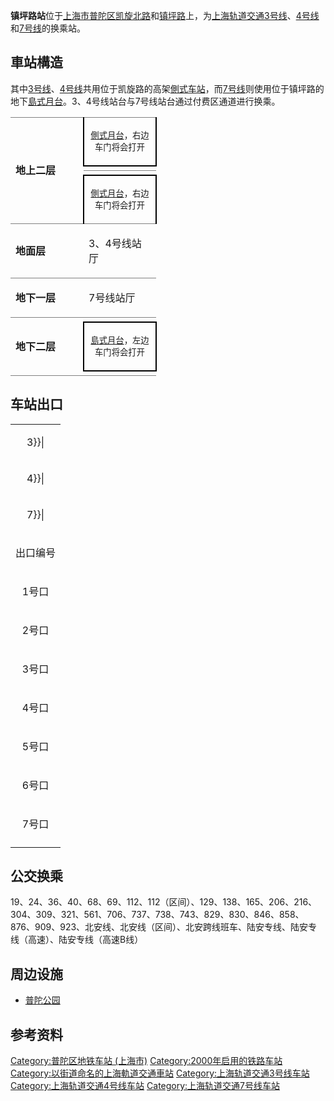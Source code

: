 {{noteTA 
|G1 =Railway}}
{{Infobox station
|name = 镇坪路
|eng_name = Zhenping Road
|symbol_right =
|linecolour = {{上海地铁颜色|3|yes}}
|linecolour2 = {{上海地铁颜色|4|yes}}
|linecolour3 = {{上海地铁颜色|7|yes}}
|image = Zhenping Road Station Line 3 Line 4 Platform.jpg
|caption = 镇坪路站3、4号线站台
|other_name = 
|country = {{PRC}}
|borough = [[上海市|上海市]][[普陀区_(上海市)|普陀区]][[长寿路街道_(上海市)|长寿路街道]]
|address = [[凯旋路_(上海市)|凯旋北路]]与[[镇坪路|镇坪路]]交叉口
|coordinates = {{coord|31|14|54|N|121|25|30|E|type:railwaystation}}
|elevation = 
|owned = [[上海申通地铁集团|上海申通地铁集团]]
|operator = [[上海地铁|上海地铁]]
|lines = {{上海地铁线路名|3|SL}}<br/>{{上海地铁线路名|4|SL}}<br/>{{上海地铁线路名|7|SL}}
|distance = 
|platform = {{上海地铁线路名|3|S}}、{{上海地铁线路名|4|S}}：2個[[側式月台|側式月台]]<br/>{{上海地铁线路名|7|S}}：1個[[島式月台|島式月台]]
|tracks = 4条
|bus_routes = 
|bus_stands = 
|connections = 
|structure = {{上海地铁线路名|3|S}}、{{上海地铁线路名|4|S}}：地上车站<br/>{{上海地铁线路名|7|S}}：地下车站
|hall = {{上海地铁线路名|3|S}}、{{上海地铁线路名|4|S}}：地上站厅<br/>{{上海地铁线路名|7|S}}：地下站厅
|depth = 
|levels = 
|interchange = 通道换乘
|exits = 6个
|architect = 
|architectural_style = 
|colour = 
|type = 
|status = {{上海地铁线路名|3|S}}、{{上海地铁线路名|4|S}}、{{上海地铁线路名|7|S}}：运营中
|code = 
|classification = 
|website = 
|built = 
|opened = {{上海地铁线路名|3|S}}：{{Start date|2000|12|26|df=y}}<br/>{{上海地铁线路名|4|S}}：{{Start date|2005|12|31|df=y}}<br/>{{上海地铁线路名|7|S}}：{{Start date|2009|12|5|df=y}}
|closed = 
|former = 
|pass_year = 
|passengers = 
|pass_system = 
|pass_rank = 
|mpassengers = 
|trains = 
|station_hours = 
|hours = 
|first = {{collapsible list
 |title = 　
 |
{{上海地铁线路名|3|S}}
:往{{上海地铁起讫站|3|L}}：5:45
:往{{上海地铁起讫站|3|R}}：6:08
{{上海地铁线路名|4|S}}
:内圈：5:40
:外圈：6:14
{{上海地铁线路名|7|S}}
:往{{上海地铁起讫站|7|L}}：6:10
:往{{上海地铁起讫站|7|R}}：5:52
}}
|last = {{collapsible list
 |title = 　
 |
{{上海地铁线路名|3|S}}
:往{{上海地铁起讫站|3|L}}：23:00
:往{{上海地铁起讫站|3|R}}：23:28
{{上海地铁线路名|4|S}}
:内圈：21:45
:内圈往{{站|宜山路}}：22:50
:外圈：22:19
:外圈往{{站|宜山路}}：23:24
{{上海地铁线路名|7|S}}
:往{{上海地铁起讫站|7|L}}：23:10
:往{{上海地铁起讫站|7|R}}：22:52
}}
|adjacent = {{Adjacent stations|system=上海地铁
|line1=3|left1=曹杨路|right1=中潭路
|line2=4|left2=曹杨路|right2=中潭路
|line3=7|left3=岚皋路|right3=长寿路}}
}}

'''镇坪路站'''位于[[上海市|上海市]][[普陀区_(上海市)|普陀区]][[凯旋路_(上海市)|凯旋北路]]和[[镇坪路|镇坪路]]上，为[[上海轨道交通3号线|上海轨道交通3号线]]、[[上海轨道交通4号线|4号线]]和[[上海轨道交通7号线|7号线]]的换乘站。

== 車站構造 ==
其中[[上海轨道交通3号线|3号线]]、[[上海轨道交通4号线|4号线]]<nowiki>共用</nowiki>位于凯旋路的高架[[側式站臺|側式车站]]，而[[上海轨道交通7号线|7号线]]则使用位于镇坪路的地下[[島式月台|島式月台]]。3、4号线站台与7号线站台通过付费区通道进行换乘。
{|cellspacing=0 cellpadding=3
|style="border-top:solid 1px gray;border-bottom:solid 1px gray;" rowspan=4 width=100|'''地上二层'''
|style="border-top:solid 1px gray;border-right:solid 2px black;border-left:solid 2px black;border-bottom:solid 2px black;" colspan=2|<center><small>[[側式月台|側式月台]]，右边车门将会打开</small></center>
|-
|style="border-bottom:solid 1px gray;" width=100|{{arrow|L}}
|style="border-bottom:solid 1px gray;" width=350|{{上海地铁线路名|3}}往{{站|上海南站}}、{{上海地铁线路名|4}}外环<small>（{{站|曹杨路}}）</small>
|-
|
|{{split text|{{上海地铁线路名|3}}往{{站|江杨北路}}、{{上海地铁线路名|4}}内环<small>（{{站|中潭路}}）</small>|{{arrow|R}}}}
|-
|style="border-top:solid 2px black;border-right:solid 2px black;border-left:solid 2px black;border-bottom:solid 1px gray;" colspan=2|<center><small>[[側式月台|側式月台]]，右边车门将会打开</small></center>
|-
|style="border-bottom:solid 1px gray;"|'''地面层'''
|style="border-bottom:solid 1px gray;"|3、4号线站厅
|style="border-bottom:solid 1px gray;"|2-3出入口、票务服务、自动售票机、人工服务台
|-
|style="border-bottom:solid 1px gray;"|'''地下一层'''
|style="border-bottom:solid 1px gray;"|7号线站厅
|style="border-bottom:solid 1px gray;"|4-7出入口、票务服务、自动售票机、人工服务台
|-
|style="border-bottom:solid 1px gray;" rowspan=3|'''地下二层'''
|{{arrow|L}}
|{{上海地铁线路名|7}}往{{站|美兰湖}}<small>（{{站|岚皋路}}）</small>
|-
|style="border-top:solid 2px black;border-right:solid 2px black;border-left:solid 2px black;border-bottom:solid 2px black;" colspan=2|<center><small>[[島式月台|島式月台]]，左边车门将会打开
|-
|style="border-bottom:solid 1px gray;"|
|style="border-bottom:solid 1px gray;"|{{split text|{{上海地铁线路名|7}}往{{站|花木路}}<small>（{{站|长寿路||上海市}}）</small>|{{arrow|R}}}}
|}

{{Gallery
|File:Zhenping Road Station.jpg|安裝[[月台閘門|半高屏蔽門]]前的镇坪路站3、4号线共线
|File:Zhenping Road Station Line 7 Platform.jpg|镇坪路站7号线
}}

==车站出口==
{| class="wikitable"
|colspan=4 align="center" bgcolor={{上海地铁颜色|3}}|
|-
|colspan=4 align="center" bgcolor={{上海地铁颜色|4}}|
|-
|colspan=4 align="center" bgcolor={{上海地铁颜色|7}}|
|-
! 出口编号 !! 建议前往目的地
|-
| 1号口 || 凯旋北路南侧，镇坪路西（该出口在七号线通车后封闭，作为换乘通道）
|-
| 2号口 || 3、4号线车站南侧，1号口西
|-
| 3号口 || 3、4号线车站北侧，1号口西
|-
| 4号口 || 凯旋北路南侧，镇坪路东
|-
| 5号口 || 镇坪路东，4号口南侧
|-
| 6号口 || 镇坪路西，7号口南侧
|-
| 7号口{{綠底白字出口|exitsign=none|附=升}} || 凯旋北路南侧，镇坪路西
|-
| bgcolor="#EEEEEE" colspan=2 |{{綠底白字出口|註=升}}
|}

==公交换乘==
19、24、36、40、68、69、112、112（区间）、129、138、165、206、216、304、309、321、561、706、737、738、743、829、830、846、858、876、909、923、北安线、北安线（区间）、北安跨线班车、陆安专线、陆安专线（高速）、陆安专线（高速B线）

==周边设施==
*[[普陀公园|普陀公园]]

== 参考资料 ==
{{Reflist}}

{{Commons category|Zhenping Road Station}}

{{上海轨道交通3号线车站}}
{{上海轨道交通4号线车站}}
{{上海轨道交通7号线车站}}

[[Category:普陀区地铁车站_(上海市)|Category:普陀区地铁车站 (上海市)]]
[[Category:2000年启用的铁路车站|Category:2000年启用的铁路车站]]
[[Category:以街道命名的上海軌道交通車站|Category:以街道命名的上海軌道交通車站]]
[[Category:上海轨道交通3号线车站|Category:上海轨道交通3号线车站]]
[[Category:上海轨道交通4号线车站|Category:上海轨道交通4号线车站]]
[[Category:上海轨道交通7号线车站|Category:上海轨道交通7号线车站]]